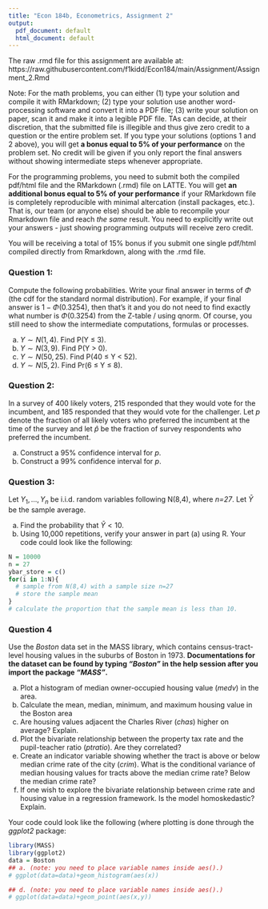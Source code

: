 ---
title: "Econ 184b, Econometrics, Assignment 2"
output:
  pdf_document: default
  html_document: default
---

The raw .rmd file for this assignment are available at: https://raw.githubusercontent.com/f1kidd/Econ184/main/Assignment/Assignment_2.Rmd

Note: For the math problems, you can either (1) type your solution and compile it with RMarkdown; (2) type your solution use another word-processing software and convert it into a PDF file; (3) write your solution on paper, scan it and make it into a legible PDF file. TAs can decide, at their discretion, that the submitted file is illegible and thus give zero credit to a question or the entire problem set. If you type your solutions (options 1 and 2 above), you will get **a bonus equal to 5% of your performance** on the problem set. No credit will be given if you only report the final answers without showing intermediate steps whenever appropriate. 

For the programming problems, you need to submit both the compiled pdf/html file and the RMarkdown (.rmd) file on LATTE. You will get **an additional bonus equal to 5% of your performance** if your RMarkdown file is completely reproducible with minimal altercation (install packages, etc.). That is, our team (or anyone else) should be able to recompile your Rmarkdown file and reach *the same* result. You need to explicitly write out your answers - just showing programming outputs will receive zero credit. 

You will be receiving a total of 15% bonus if you submit one single pdf/html compiled directly from Rmarkdown, along with the .rmd file. 


### Question 1: 

Compute the following probabilities. Write your final answer in terms of $\Phi$ (the cdf for the standard normal distribution). For example, if your final answer is $1-\Phi(0.3254)$, then that’s it and you do not need to find exactly what number is $\Phi(0.3254)$ from the Z-table / using qnorm. Of course, you still need to show the intermediate computations, formulas or processes.

a. $Y\sim N(1,4)$. Find P(Y $\leq$ 3).
b. $Y\sim N(3,9)$. Find P(Y > 0).
c. $Y\sim N(50,25)$. Find P(40 $\leq$ Y < 52).
d. $Y\sim N(5,2)$. Find Pr(6 $\leq$ Y $\leq$ 8).


### Question 2:
In a survey of 400 likely voters, 215 responded that they would vote for the incumbent, and 185 responded that they would vote for the challenger. Let $p$ denote the fraction of all likely voters who preferred the incumbent at the time of the survey and let $\hat{p}$ be the fraction of survey respondents who preferred the incumbent.

a. Construct a 95% confidence interval for $p$.
b. Construct a 99% confidence interval for $p$.

### Question 3:

Let $Y_1,...,Y_n$ be i.i.d. random variables following N(8,4), where *n=27*. Let $\bar{Y}$ be the sample average. 

a. Find the probability that $\bar{Y} < 10$.
b. Using 10,000 repetitions, verify your answer in part (a) using R. Your code could look like the following:

```{r}
N = 10000
n = 27
ybar_store = c()
for(i in 1:N){
  # sample from N(8,4) with a sample size n=27
  # store the sample mean
}
# calculate the proportion that the sample mean is less than 10. 
```

### Question 4

Use the *Boston* data set in the MASS library, which contains census-tract-level housing values in the suburbs of Boston in 1973. **Documentations for the dataset can be found by typing *"Boston"* in the help session after you import the package *"MASS"*.** 

a. Plot a histogram of median owner-occupied housing value (*medv*) in the area. 
b. Calculate the mean, median, minimum, and maximum housing value in the Boston area
c. Are housing values adjacent the Charles River (*chas*) higher on average? Explain. 
d. Plot the bivariate relationship between the property tax rate and the pupil-teacher ratio (*ptratio*). Are they correlated?
e. Create an indicator variable showing whether the tract is above or below median crime rate of the city (*crim*). What is the conditional variance of median housing values for tracts above the median crime rate? Below the median crime rate?
f. If one wish to explore the bivariate relationship between crime rate and housing value in a regression framework. Is the model homoskedastic? Explain. 

Your code could look like the following (where plotting is done through the *ggplot2* package:

```{r,message=F,warning=F}
library(MASS)
library(ggplot2)
data = Boston
## a. (note: you need to place variable names inside aes().)
# ggplot(data=data)+geom_histogram(aes(x))

## d. (note: you need to place variable names inside aes().)
# ggplot(data=data)+geom_point(aes(x,y))
```


